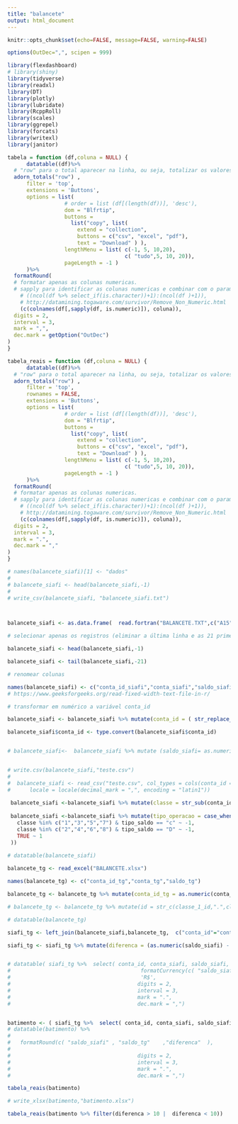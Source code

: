 ```yaml
---
title: "balancete"
output: html_document
---
```


```r

knitr::opts_chunk$set(echo=FALSE, message=FALSE, warning=FALSE)

options(OutDec=",", scipen = 999)
```


```r
library(flexdashboard)
# library(shiny)
library(tidyverse)
library(readxl)
library(DT)
library(plotly)
library(lubridate)
library(RcppRoll)
library(scales)
library(ggrepel)
library(forcats)
library(writexl)
library(janitor)
```


```r
tabela = function (df,coluna = NULL) {
      datatable((df)%>%
  # "row" para o total aparecer na linha, ou seja, totalizar os valores de uma coluna
  adorn_totals("row") ,
      filter = 'top',          
      extensions = 'Buttons',
      options = list( 
                  # order = list (df[(length(df))], 'desc'),
                  dom = "Blfrtip",
                  buttons = 
                    list("copy", list(
                      extend = "collection",
                      buttons = c("csv", "excel", "pdf"),
                      text = "Download" ) ),
                  lengthMenu = list( c(-1, 5, 10,20),
                                     c( "tudo",5, 10, 20)),
                  pageLength = -1 )
      )%>%
  formatRound(
  # formatar apenas as colunas numericas.
  # sapply para identificar as colunas numericas e combinar com o parametro COLUNA
    # ((ncol(df %>% select_if(is.character))+1):(ncol(df )+1)),
    # http://datamining.togaware.com/survivor/Remove_Non_Numeric.html
    (c(colnames(df[,sapply(df, is.numeric)]), coluna)),
  digits = 2,
  interval = 3,
  mark = ",",
  dec.mark = getOption("OutDec")
)
}

tabela_reais = function (df,coluna = NULL) {
      datatable((df)%>%
  # "row" para o total aparecer na linha, ou seja, totalizar os valores de uma coluna
  adorn_totals("row") ,
      filter = 'top', 
      rownames = FALSE,
      extensions = 'Buttons',
      options = list( 
                  # order = list (df[(length(df))], 'desc'),
                  dom = "Blfrtip",
                  buttons = 
                    list("copy", list(
                      extend = "collection",
                      buttons = c("csv", "excel", "pdf"),
                      text = "Download" ) ),
                  lengthMenu = list( c(-1, 5, 10,20),
                                     c( "tudo",5, 10, 20)),
                  pageLength = -1 )
      )%>%
  formatRound(
  # formatar apenas as colunas numericas.
  # sapply para identificar as colunas numericas e combinar com o parametro COLUNA
    # ((ncol(df %>% select_if(is.character))+1):(ncol(df )+1)),
    # http://datamining.togaware.com/survivor/Remove_Non_Numeric.html
    (c(colnames(df[,sapply(df, is.numeric)]), coluna)),
  digits = 2,
  interval = 3,
  mark = ".",
  dec.mark = ","
) 
}
```



```r
# names(balancete_siafi)[1] <- "dados"
# 
# balancete_siafi <- head(balancete_siafi,-1)
# 
# write_csv(balancete_siafi, "balancete_siafi.txt")



balancete_siafi <- as.data.frame(  read.fortran("BALANCETE.TXT",c("A15","A40","A21","A1")))

# selecionar apenas os registros (eliminar a última linha e as 21 primeiras linhas)

balancete_siafi <- head(balancete_siafi,-1)

balancete_siafi <- tail(balancete_siafi,-21)

# renomear colunas

names(balancete_siafi) <- c("conta_id_siafi","conta_siafi","saldo_siafi","tipo_saldo")
# https://www.geeksforgeeks.org/read-fixed-width-text-file-in-r/

# transformar em numérico a variável conta_id

balancete_siafi <- balancete_siafi %>% mutate(conta_id = ( str_replace_all(balancete_siafi$conta_id_siafi, "[^[:alnum:]]", "")))

balancete_siafi$conta_id <- type.convert(balancete_siafi$conta_id)


# balancete_siafi<-  balancete_siafi %>% mutate (saldo_siafi= as.numeric(saldo_siafi))


# write.csv(balancete_siafi,"teste.csv")
# 
#  balancete_siafi <- read_csv("teste.csv", col_types = cols(conta_id = col_character()),
#      locale = locale(decimal_mark = ",", encoding = "latin1"))
 
 balancete_siafi <-balancete_siafi %>% mutate(classe = str_sub(conta_id_siafi,1L,1L))
 
 balancete_siafi <-balancete_siafi %>% mutate(tipo_operacao = case_when(
   classe %in% c("1","3","5","7") & tipo_saldo == "c" ~ -1,
   classe %in% c("2","4","6","8") & tipo_saldo == "D" ~ -1,
   TRUE ~ 1
 ))
 
# datatable(balancete_siafi)

```
```r
balancete_tg <- read_excel("BALANCETE.xlsx")

names(balancete_tg) <- c("conta_id_tg","conta_tg","saldo_tg")

balancete_tg <- balancete_tg %>% mutate(conta_id_tg = as.numeric(conta_id_tg))

# balancete_tg <- balancete_tg %>% mutate(id = str_c(classe_1_id,".",classe_2_id))

# datatable(balancete_tg)


```


```r


siafi_tg <- left_join(balancete_siafi,balancete_tg,  c("conta_id"="conta_id_tg"))

siafi_tg <- siafi_tg %>% mutate(diferenca = (as.numeric(saldo_siafi) - abs(saldo_tg) ))


# datatable( siafi_tg %>%  select( conta_id, conta_siafi, saldo_siafi, conta_tg,saldo_tg, diferenca))%>%
#                                         formatCurrency(c( "saldo_siafi" , "saldo_tg"    ,"diferenca"  ),
#                                         'R$', 
#                                        digits = 2,
#                                        interval = 3,
#                                        mark = ".",
#                                        dec.mark = ",")


batimento <- ( siafi_tg %>%  select( conta_id, conta_siafi, saldo_siafi,tipo_saldo,  conta_tg,saldo_tg, diferenca))
# datatable(batimento) %>% 
#       
#   formatRound(c( "saldo_siafi" , "saldo_tg"    ,"diferenca"  ),
#                                          
#                                        digits = 2,
#                                        interval = 3,
#                                        mark = ".",
#                                        dec.mark = ",")

tabela_reais(batimento)

# write_xlsx(batimento,"batimento.xlsx")

tabela_reais(batimento %>% filter(diferenca > 10 |  diferenca < 10))

```

